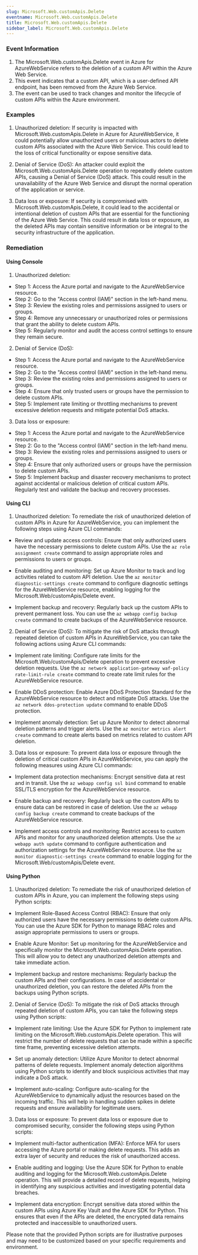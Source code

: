 ```yaml
--- 
slug: Microsoft.Web.customApis.Delete
eventname: Microsoft.Web.customApis.Delete
title: Microsoft.Web.customApis.Delete
sidebar_label: Microsoft.Web.customApis.Delete
---
```

                       
### Event Information

1. The Microsoft.Web.customApis.Delete event in Azure for AzureWebService refers to the deletion of a custom API within the Azure Web Service.
2. This event indicates that a custom API, which is a user-defined API endpoint, has been removed from the Azure Web Service.
3. The event can be used to track changes and monitor the lifecycle of custom APIs within the Azure environment.


### Examples

1. Unauthorized deletion: If security is impacted with Microsoft.Web.customApis.Delete in Azure for AzureWebService, it could potentially allow unauthorized users or malicious actors to delete custom APIs associated with the Azure Web Service. This could lead to the loss of critical functionality or expose sensitive data.

2. Denial of Service (DoS): An attacker could exploit the Microsoft.Web.customApis.Delete operation to repeatedly delete custom APIs, causing a Denial of Service (DoS) attack. This could result in the unavailability of the Azure Web Service and disrupt the normal operation of the application or service.

3. Data loss or exposure: If security is compromised with Microsoft.Web.customApis.Delete, it could lead to the accidental or intentional deletion of custom APIs that are essential for the functioning of the Azure Web Service. This could result in data loss or exposure, as the deleted APIs may contain sensitive information or be integral to the security infrastructure of the application.

### Remediation

#### Using Console

1. Unauthorized deletion:
- Step 1: Access the Azure portal and navigate to the AzureWebService resource.
- Step 2: Go to the "Access control (IAM)" section in the left-hand menu.
- Step 3: Review the existing roles and permissions assigned to users or groups.
- Step 4: Remove any unnecessary or unauthorized roles or permissions that grant the ability to delete custom APIs.
- Step 5: Regularly monitor and audit the access control settings to ensure they remain secure.

2. Denial of Service (DoS):
- Step 1: Access the Azure portal and navigate to the AzureWebService resource.
- Step 2: Go to the "Access control (IAM)" section in the left-hand menu.
- Step 3: Review the existing roles and permissions assigned to users or groups.
- Step 4: Ensure that only trusted users or groups have the permission to delete custom APIs.
- Step 5: Implement rate limiting or throttling mechanisms to prevent excessive deletion requests and mitigate potential DoS attacks.

3. Data loss or exposure:
- Step 1: Access the Azure portal and navigate to the AzureWebService resource.
- Step 2: Go to the "Access control (IAM)" section in the left-hand menu.
- Step 3: Review the existing roles and permissions assigned to users or groups.
- Step 4: Ensure that only authorized users or groups have the permission to delete custom APIs.
- Step 5: Implement backup and disaster recovery mechanisms to protect against accidental or malicious deletion of critical custom APIs. Regularly test and validate the backup and recovery processes.

#### Using CLI

1. Unauthorized deletion: To remediate the risk of unauthorized deletion of custom APIs in Azure for AzureWebService, you can implement the following steps using Azure CLI commands:

- Review and update access controls: Ensure that only authorized users have the necessary permissions to delete custom APIs. Use the `az role assignment create` command to assign appropriate roles and permissions to users or groups.

- Enable auditing and monitoring: Set up Azure Monitor to track and log activities related to custom API deletion. Use the `az monitor diagnostic-settings create` command to configure diagnostic settings for the AzureWebService resource, enabling logging for the Microsoft.Web/customApis/Delete event.

- Implement backup and recovery: Regularly back up the custom APIs to prevent permanent loss. You can use the `az webapp config backup create` command to create backups of the AzureWebService resource.

2. Denial of Service (DoS): To mitigate the risk of DoS attacks through repeated deletion of custom APIs in AzureWebService, you can take the following actions using Azure CLI commands:

- Implement rate limiting: Configure rate limits for the Microsoft.Web/customApis/Delete operation to prevent excessive deletion requests. Use the `az network application-gateway waf-policy rate-limit-rule create` command to create rate limit rules for the AzureWebService resource.

- Enable DDoS protection: Enable Azure DDoS Protection Standard for the AzureWebService resource to detect and mitigate DoS attacks. Use the `az network ddos-protection update` command to enable DDoS protection.

- Implement anomaly detection: Set up Azure Monitor to detect abnormal deletion patterns and trigger alerts. Use the `az monitor metrics alert create` command to create alerts based on metrics related to custom API deletion.

3. Data loss or exposure: To prevent data loss or exposure through the deletion of critical custom APIs in AzureWebService, you can apply the following measures using Azure CLI commands:

- Implement data protection mechanisms: Encrypt sensitive data at rest and in transit. Use the `az webapp config ssl bind` command to enable SSL/TLS encryption for the AzureWebService resource.

- Enable backup and recovery: Regularly back up the custom APIs to ensure data can be restored in case of deletion. Use the `az webapp config backup create` command to create backups of the AzureWebService resource.

- Implement access controls and monitoring: Restrict access to custom APIs and monitor for any unauthorized deletion attempts. Use the `az webapp auth update` command to configure authentication and authorization settings for the AzureWebService resource. Use the `az monitor diagnostic-settings create` command to enable logging for the Microsoft.Web/customApis/Delete event.

#### Using Python

1. Unauthorized deletion: To remediate the risk of unauthorized deletion of custom APIs in Azure, you can implement the following steps using Python scripts:

- Implement Role-Based Access Control (RBAC): Ensure that only authorized users have the necessary permissions to delete custom APIs. You can use the Azure SDK for Python to manage RBAC roles and assign appropriate permissions to users or groups.

- Enable Azure Monitor: Set up monitoring for the AzureWebService and specifically monitor the Microsoft.Web.customApis.Delete operation. This will allow you to detect any unauthorized deletion attempts and take immediate action.

- Implement backup and restore mechanisms: Regularly backup the custom APIs and their configurations. In case of accidental or unauthorized deletion, you can restore the deleted APIs from the backups using Python scripts.

2. Denial of Service (DoS): To mitigate the risk of DoS attacks through repeated deletion of custom APIs, you can take the following steps using Python scripts:

- Implement rate limiting: Use the Azure SDK for Python to implement rate limiting on the Microsoft.Web.customApis.Delete operation. This will restrict the number of delete requests that can be made within a specific time frame, preventing excessive deletion attempts.

- Set up anomaly detection: Utilize Azure Monitor to detect abnormal patterns of delete requests. Implement anomaly detection algorithms using Python scripts to identify and block suspicious activities that may indicate a DoS attack.

- Implement auto-scaling: Configure auto-scaling for the AzureWebService to dynamically adjust the resources based on the incoming traffic. This will help in handling sudden spikes in delete requests and ensure availability for legitimate users.

3. Data loss or exposure: To prevent data loss or exposure due to compromised security, consider the following steps using Python scripts:

- Implement multi-factor authentication (MFA): Enforce MFA for users accessing the Azure portal or making delete requests. This adds an extra layer of security and reduces the risk of unauthorized access.

- Enable auditing and logging: Use the Azure SDK for Python to enable auditing and logging for the Microsoft.Web.customApis.Delete operation. This will provide a detailed record of delete requests, helping in identifying any suspicious activities and investigating potential data breaches.

- Implement data encryption: Encrypt sensitive data stored within the custom APIs using Azure Key Vault and the Azure SDK for Python. This ensures that even if the APIs are deleted, the encrypted data remains protected and inaccessible to unauthorized users.

Please note that the provided Python scripts are for illustrative purposes and may need to be customized based on your specific requirements and environment.


 